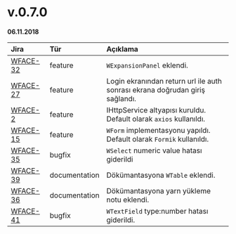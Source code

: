 # v.0.7.0

**06.11.2018**


| Jira                                                      | Tür           | Açıklama                                                                      |
|:----------------------------------------------------------|:--------------|:------------------------------------------------------------------------------|
| [WFACE-32](https://jira.digiturk.com.tr/browse/WFACE-32)  | feature       | `WExpansionPanel` eklendi.                                                    |
| [WFACE-27](https://jira.digiturk.com.tr/browse/WFACE-27)  | feature       | Login ekranından return url ile auth sonrası ekrana doğrudan giriş sağlandı.  |
| [WFACE-2](https://jira.digiturk.com.tr/browse/WFACE-2)    | feature       | IHttpService altyapısı kuruldu. Default olarak `axios` kullanıldı.            |
| [WFACE-15](https://jira.digiturk.com.tr/browse/WFACE-15)  | feature       | `WForm` implementasyonu yapıldı. Default olarak `Formik` kullanıldı.          |
| [WFACE-35](https://jira.digiturk.com.tr/browse/WFACE-35)  | bugfix        | `WSelect` numeric value hatası giderildi                                      |
| [WFACE-39](https://jira.digiturk.com.tr/browse/WFACE-39)  | documentation | Dökümantasyona `WTable` eklendi.                                              |
| [WFACE-36](https://jira.digiturk.com.tr/browse/WFACE-36)  | documentation | Dökümantasyona yarn yükleme notu eklendi.                                     |
| [WFACE-41](https://jira.digiturk.com.tr/browse/WFACE-41)  | bugfix        | `WTextField` type:number hatası giderildi.                                    |

